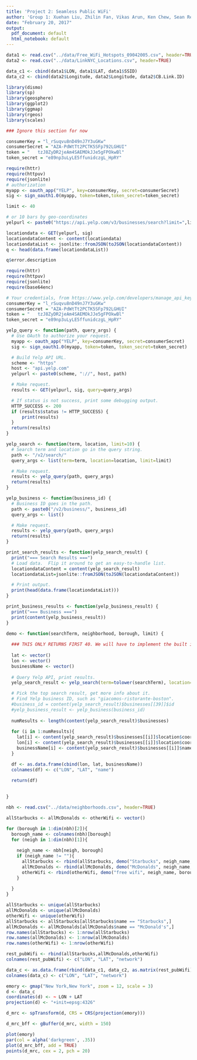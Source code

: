 ```yaml
---
title: 'Project 2: Seamless Public WiFi'
author: 'Group 1: Xuehan Liu, Zhilin Fan, Vikas Arun, Ken Chew, Sean Reddy'
date: "February 20, 2017"
output:
  pdf_document: default
  html_notebook: default
---
```


```r
data1 <- read.csv("../data/Free_WiFi_Hotspots_09042005.csv", header=TRUE)
data2 <- read.csv("../data/LinkNYC_Locations.csv", header=TRUE)

data_c1 <- cbind(data1$LON, data1$LAT, data1$SSID)
data_c2 <- cbind(data2$Longitude, data2$Longitude, data2$CB.Link.ID)

library(dismo)
library(sp)
library(geosphere)
library(ggplot2)
library(ggmap)
library(rgeos)
library(scales)


```

```r

### Ignore this section for now

consumerKey = "l_rSuqvu8nD49nJ7Y3uGKw"
consumerSecret = "AZA-PdWtTt2PCTK5SFp792LGHUI"
token = "	tzJ8ZyDR2jeAm4SAEMOkJJe5gFPOkwBl"
token_secret = "e89np3uLyLE5ffunidczgL_HpRY"

require(httr)
require(httpuv)
require(jsonlite)
# authorization
myapp <- oauth_app("YELP", key=consumerKey, secret=consumerSecret)
sig <- sign_oauth1.0(myapp, token=token,token_secret=token_secret)

limit <- 40

# or 10 bars by geo-coordinates
yelpurl <- paste0("https://api.yelp.com/v3/businesses/search?limit=",limit,"&term=starbucks&location=New+York%2C+NY")

locationdata <- GET(yelpurl, sig)
locationdataContent <- content(locationdata)
locationdataList <- jsonlite::fromJSON(toJSON(locationdataContent))
q <- head(data.frame(locationdataList))

q$error.description
```

```r
require(httr)
require(httpuv)
require(jsonlite)
require(base64enc)

# Your credentials, from https://www.yelp.com/developers/manage_api_keys
consumerKey = "l_rSuqvu8nD49nJ7Y3uGKw"
consumerSecret = "AZA-PdWtTt2PCTK5SFp792LGHUI"
token = "	tzJ8ZyDR2jeAm4SAEMOkJJe5gFPOkwBl"
token_secret = "e89np3uLyLE5ffunidczgL_HpRY"

yelp_query <- function(path, query_args) {
  # Use OAuth to authorize your request.
  myapp <- oauth_app("YELP", key=consumerKey, secret=consumerSecret)
  sig <- sign_oauth1.0(myapp, token=token, token_secret=token_secret)

  # Build Yelp API URL.
  scheme <- "https"
  host <- "api.yelp.com"
  yelpurl <- paste0(scheme, "://", host, path)

  # Make request.
  results <- GET(yelpurl, sig, query=query_args)

  # If status is not success, print some debugging output.
  HTTP_SUCCESS <- 200
  if (results$status != HTTP_SUCCESS) {
      print(results)
  }
  return(results)
}

yelp_search <- function(term, location, limit=10) {
  # Search term and location go in the query string.
  path <- "/v2/search/"
  query_args <- list(term=term, location=location, limit=limit)

  # Make request.
  results <- yelp_query(path, query_args)
  return(results)
}

yelp_business <- function(business_id) {
  # Business ID goes in the path.
  path <- paste0("/v2/business/", business_id)
  query_args <- list()

  # Make request.
  results <- yelp_query(path, query_args)
  return(results)
}

print_search_results <- function(yelp_search_result) {
  print("=== Search Results ===")
  # Load data.  Flip it around to get an easy-to-handle list.
  locationdataContent = content(yelp_search_result)
  locationdataList=jsonlite::fromJSON(toJSON(locationdataContent))

  # Print output.
  print(head(data.frame(locationdataList)))
}

print_business_results <- function(yelp_business_result) {
  print("=== Business ===")
  print(content(yelp_business_result))
}

demo <- function(searchTerm, neighborhood, borough, limit) {
  
  ### THIS ONLY RETURNS FIRST 40. We will have to implement the built in "offset" to acquire ALL results.
  
  lat <- vector()
  lon <- vector()
  businessName <- vector()
  
  # Query Yelp API, print results.
  yelp_search_result <- yelp_search(term=tolower(searchTerm), location=paste0(neighborhood, ", " , borough,", NY"), limit=limit)

  # Pick the top search result, get more info about it.
  # Find Yelp business ID, such as "giacomos-ristorante-boston".
  #business_id = content(yelp_search_result)$businesses[[39]]$id
  #yelp_business_result <- yelp_business(business_id)
  
  numResults <- length(content(yelp_search_result)$businesses)
  
  for (i in 1:numResults){
    lat[i] <- content(yelp_search_result)$businesses[[i]]$location$coordinate$latitude
    lon[i] <- content(yelp_search_result)$businesses[[i]]$location$coordinate$longitude
    businessName[i] <- content(yelp_search_result)$businesses[[i]]$name
  }

  df <- as.data.frame(cbind(lon, lat, businessName))
  colnames(df) <- c("LON", "LAT", "name")
  
  return(df)
  

}

nbh <- read.csv("../data/neighborhoods.csv", header=TRUE)

allStarbucks <- allMcDonalds <- otherWifi <- vector()

for (borough in 1:dim(nbh)[2]){
  borough_name <- colnames(nbh)[borough]
  for (neigh in 1:dim(nbh)[1]){
    
    neigh_name <- nbh[neigh, borough]
    if (neigh_name != ""){
      allStarbucks <- rbind(allStarbucks, demo("Starbucks", neigh_name, borough_name, 40))
      allMcDonalds <- rbind(allMcDonalds, demo("McDonalds", neigh_name, borough_name, 40))
      otherWifi <- rbind(otherWifi, demo("free wifi", neigh_name, borough_name, 40))
    }
    
  }
}

allStarbucks <- unique(allStarbucks)
allMcDonalds <- unique(allMcDonalds)
otherWifi <- unique(otherWifi)
allStarbucks <- allStarbucks[allStarbucks$name == "Starbucks",]
allMcDonalds <- allMcDonalds[allMcDonalds$name == "McDonald's",]
row.names(allStarbucks) <- 1:nrow(allStarbucks)
row.names(allMcDonalds) <- 1:nrow(allMcDonalds)
row.names(otherWifi) <- 1:nrow(otherWifi)

rest_pubWifi <- rbind(allStarbucks,allMcDonalds,otherWifi)
colnames(rest_pubWifi) <- c("LON", "LAT", "network")

```

```r

data_c <- as.data.frame(rbind(data_c1, data_c2, as.matrix(rest_pubWifi)))
colnames(data_c) <- c("LON", "LAT", "network")

emory <- gmap("New York,New York", zoom = 12, scale = 3)
d <- data_c
coordinates(d) <- ~ LON + LAT
projection(d) <- "+init=epsg:4326"

d_mrc <- spTransform(d, CRS = CRS(projection(emory)))

d_mrc_bff <- gBuffer(d_mrc, width = 150)

plot(emory)
par(col = alpha('darkgreen', .35))
plot(d_mrc_bff, add = TRUE)
points(d_mrc, cex = 2, pch = 20)

```
